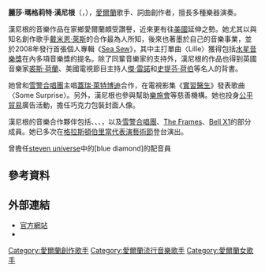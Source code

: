 {{Infobox musical artist
| Name                = 麗莎·漢尼根
| Img                 = Lisa Hannigan deco16-10.jpg
| Img_capt            = 麗莎·漢尼根於[[聖殿酒館區|聖殿酒館區]]
| Img_size            =    
| Landscape           =
| Background          = solo_singer
| Birth_name          = Lisa Margaret Hannigan<ref>{{citeweb |url=http://www.ascap.com/ace/search.cfm?requesttimeout=300&mode=results&searchstr=460793464&search_in=i&search_type=exact&search_det=t,s,w,p,b,v&results_pp=30&start=1|title=The American Society of Composers, Authors and Publishers: Lisa Margaret Hannigan: Pistachio writing credits|publisher=ASCAP|accessdate=2009-08-14}}</ref>
| Alias               = 
| Born                = {{birth date and age|1981|2|12}}
| Origin              = [[愛爾蘭|愛爾蘭]][[米斯郡|米斯郡]] Kilcloon
| Genre               = [[獨立民謠|獨立民謠]]
| Occupation          = 音樂家
| Years_active        = 2001年–至今
| Label               = Barp/ATO Records<ref>[http://www.billboard.com/bbcom/discography/index.jsp?pid=565471&aid=1190501 "Discography - Lisa Hannigan"] {{Wayback|url=http://www.billboard.com/bbcom/discography/index.jsp?pid=565471&aid=1190501 |date=20090209070544 }}. Billboard. Accessed 4 February 2009.</ref>
| Associated_acts     = [[戴米恩·萊斯|戴米恩·萊斯]]、Vyvienne Long、Tom Osander、[[The_Frames|The Frames]]、{{link-en|麥克·克里斯多夫|Mic Christopher}}、{{link-en|大衛·基特|David Kitt}}、[[賀比·漢考克|賀比·漢考克]]、Paul Noonan、David Geraghty、[[Bell_X1|Bell X1]]、The Cake Sale、{{link-en|蓋瑞·萊特博迪|Gary Lightbody}}<ref name="Snow Patrol Cake Sale">{{cite web|url=http://www.snowpatrol.com/news/default.aspx?nid=6637&cmnt=1|title=THE CAKE SALE - OUT FRIDAY!|date=2006-11-02|accessdate=2009-02-04|publisher=Official site of Snow Patrol|archive-date=2009-02-25|archive-url=https://web.archive.org/web/20090225065343/http://www.snowpatrol.com/news/default.aspx?nid=6637&cmnt=1|dead-url=no}}</ref>、{{link-en|凱西·戴維|Cathy Davey}}<ref name="HP Hannigan Confirms Album Track-List">{{cite web|url=http://www.hotpress.com/news/4687314.html|title=Lisa Hannigan confirms album track-list|date=2008-08-09|accessdate=2008-08-11|publisher=''[[Hot_Press_(magazine)|Hot Press]]''|archive-date=2010-02-19|archive-url=https://web.archive.org/web/20100219023612/http://hotpress.com/news/4687314.html|dead-url=no}}</ref>、[[傑森·瑪耶茲|傑森·瑪耶茲]]<ref name="Irish Independent Jason Mraz Music">{{cite web|url=http://www.independent.ie/entertainment/day-and-night/music/music-jason-mraz-1596505.html|title=Music: Jason Mraz * *|date=2009-01-09|accessdate=2009-01-23|publisher=[[Irish_Independent|Irish Independent]]|archive-date=2009-01-16|archive-url=https://web.archive.org/web/20090116192246/http://www.independent.ie/entertainment/day-and-night/music/music-jason-mraz-1596505.html|dead-url=no}}</ref>、{{link-en|密克·弗蘭諾雷|Mick Flannery}}<ref name="Lisa's Duet with Mick Flannery">{{cite web|url=http://www.lisahannigan.ie/news/LH_newsItem.aspx?PostID=72|title=Lisa's Duet with Mick Flannery|date=2008-12-09|accessdate=2009-02-02|publisher=Official site of Lisa Hannigan|deadurl=yes|archiveurl=https://web.archive.org/web/20081222080556/http://www.lisahannigan.ie/news/LH_newsItem.aspx?PostID=72|archivedate=2008-12-22}}</ref><ref name="Irish Independent Musters Chutzpah">{{cite web|author=Ed Power|url=http://www.independent.ie/entertainment/music/lisa-musters-the-chutzpah-to-go-solo-in-spotlight-1574928.html|title=Lisa musters the chutzpah to go solo in spotlight|date=2008-12-15|accessdate=2009-01-23|publisher=[[Irish_Independent|Irish Independent]]|archive-date=2009-02-25|archive-url=https://web.archive.org/web/20090225014315/http://www.independent.ie/entertainment/music/lisa-musters-the-chutzpah-to-go-solo-in-spotlight-1574928.html|dead-url=no}}</ref>
| URL                 = http://www.lisahannigan.ie/ www.lisahannigan.ie
| Current_members     = 
| Notable_instruments = [[歌唱|歌唱]]、[[簧風琴|簧風琴]]、[[吉他|吉他]]、[[口風琴|口風琴]]、[[班卓琴|班卓琴]]、[[鋼琴|鋼琴]]、[[拇指鋼琴|拇指鋼琴]] 、[[鈴鼓|鈴鼓]]、[[貝斯吉他|貝斯]]、 [[烏克麗麗|烏克麗麗]]
}}
'''麗莎·瑪格莉特·漢尼根'''（{{lang-en|Lisa Margaret Hannigan}}，{{bd|1981年|2月12日}}），[[愛爾蘭|愛爾蘭]]歌手、詞曲創作者，擅長多種樂器演奏。

漢尼根的音樂作品在家鄉愛爾蘭頗受讚譽，近來更有往[[美國|美國]]延伸之勢。她尤其以與知名創作歌手[[戴米恩·萊斯|戴米恩·萊斯]]的合作最為人所知，後來也著墨於自己的音樂事業，並於2008年發行首張個人專輯《[[Sea_Sew|Sea Sew]]》，其中主打單曲〈Lille〉獲得包括[[水星音樂獎|水星音樂獎]]在內多項音樂獎的提名。除了同輩音樂家的支持外，漢尼根的作品也得到英國音樂家[[裘斯·荷蘭|裘斯·荷蘭]]、美國電視節目主持人[[傑·雷諾|傑·雷諾]]和[[史提芬·荷伯|史提芬·荷伯]]等名人的背書。

她曾和[[雪警|雪警合唱團]]主唱[[蓋瑞·萊特博迪|蓋瑞·萊特博迪]]合作，在電視影集《[[實習醫生|實習醫生]]》發表歌曲〈Some Surprise〉。另外，漢尼根也參與幫助[[樂施會|樂施會]]等慈善機構。她也投身[[公平貿易|公平貿易]]廣告活動，擔任巧克力包裝封面人像。

漢尼根的音樂合作夥伴包括{{link-en|凱西·戴維|Cathy Davey}}、{{link-en|麥克·克里斯多夫|Mic Christopher}}、{{link-en|密克·弗蘭諾雷|Mick Flannery}}、{{link-en|大衛·基特|David Kitt}}，以及[[雪警|雪警合唱團]]、[[The_Frames|The Frames]]、[[Bell_X1|Bell X1]]的部分成員。她已多次在[[格拉斯頓伯里當代表演藝術節|格拉斯頓伯里當代表演藝術節]]登台演出。

曾擔任[[steven_universe|steven universe]]中的[blue diamond]的配音員

== 參考資料 ==
{{reflist}}

== 外部連結 ==
* [http://www.lisahannigan.ie 官方網站]{{Wayback|url=http://www.lisahannigan.ie/ |date=20110203071415 }}
* {{myspace|name=Lisa Hannigan|id=lisahannigan}}


{{Authority control}}
{{DEFAULTSORT:Hannigan, Lisa}}
[[Category:愛爾蘭創作歌手|Category:愛爾蘭創作歌手]]
[[Category:愛爾蘭流行音樂歌手|Category:愛爾蘭流行音樂歌手]]
[[Category:愛爾蘭女歌手|Category:愛爾蘭女歌手]]